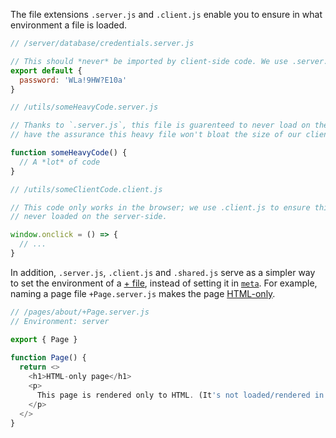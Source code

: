 The file extensions `.server.js` and `.client.js` enable you to ensure in what environment a file is loaded.

```js
// /server/database/credentials.server.js

// This should *never* be imported by client-side code. We use .server.js to guarentee that.
export default {
  password: 'WLa!9HW?E10a'
}
```

```js
// /utils/someHeavyCode.server.js

// Thanks to `.server.js`, this file is guarenteed to never load on the client-side: we
// have the assurance this heavy file won't bloat the size of our client bundles.

function someHeavyCode() {
  // A *lot* of code
}
```

```js
// /utils/someClientCode.client.js

// This code only works in the browser; we use .client.js to ensure this file is
// never loaded on the server-side.

window.onclick = () => {
  // ...
}
```

In addition, `.server.js`, `.client.js` and `.shared.js` serve as a simpler way to set the environment of a [+ file](https://vike.dev/config#files), instead of setting it in [`meta`](https://vike.dev/meta).
For example, naming a page file `+Page.server.js` makes the page [HTML-only](https://vike.dev/render-modes#html-only).
```js
// /pages/about/+Page.server.js
// Environment: server

export { Page }
 
function Page() {
  return <>
    <h1>HTML-only page</h1>
    <p>
      This page is rendered only to HTML. (It's not loaded/rendered in the browser-side.)
    </p>
  </>
}
```
